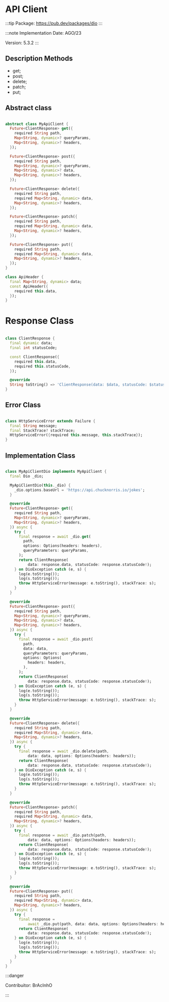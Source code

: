# API Client

:::tip
Package: https://pub.dev/packages/dio
:::

:::note
Implementation Date: AGO/23

Version: 5.3.2
:::

## Description Methods
- get;
- post;
- delete;
- patch;
- put;

## Abstract class

```dart

abstract class MyApiClient {
  Future<ClientResponse> get({
    required String path,
    Map<String, dynamic>? queryParams,
    Map<String, dynamic>? headers,
  });

  Future<ClientResponse> post({
    required String path,
    Map<String, dynamic>? queryParams,
    Map<String, dynamic>? data,
    Map<String, dynamic>? headers,
  });

  Future<ClientResponse> delete({
    required String path,
    required Map<String, dynamic> data,
    Map<String, dynamic>? headers,
  });

  Future<ClientResponse> patch({
    required String path,
    required Map<String, dynamic> data,
    Map<String, dynamic>? headers,
  });

  Future<ClientResponse> put({
    required String path,
    required Map<String, dynamic> data,
    Map<String, dynamic>? headers,
  });
}

class ApiHeader {
  final Map<String, dynamic> data;
  const ApiHeader({
    required this.data,
  });
}
```

# Response Class

```dart

class ClientResponse {
  final dynamic data;
  final int statusCode;

  const ClientResponse({
    required this.data,
    required this.statusCode,
  });

  @override
  String toString() => 'ClientResponse(data: $data, statusCode: $statusCode)';
}
````

## Error Class

```dart

class HttpServiceError extends Failure {
  final String message;
  final StackTrace? stackTrace;
  HttpServiceError({required this.message, this.stackTrace});
}


```

## Implementation Class

```dart

class MyApiClientDio implements MyApiClient {
  final Dio _dio;

  MyApiClientDio(this._dio) {
    _dio.options.baseUrl = 'https://api.chucknorris.io/jokes';
  }

  @override
  Future<ClientResponse> get({
    required String path,
    Map<String, dynamic>? queryParams,
    Map<String, dynamic>? headers,
  }) async {
    try {
      final response = await _dio.get(
        path,
        options: Options(headers: headers),
        queryParameters: queryParams,
      );
      return ClientResponse(
          data: response.data, statusCode: response.statusCode!);
    } on DioException catch (e, s) {
      log(e.toString());
      log(s.toString());
      throw HttpServiceError(message: e.toString(), stackTrace: s);
    }
  }

  @override
  Future<ClientResponse> post({
    required String path,
    Map<String, dynamic>? queryParams,
    Map<String, dynamic>? data,
    Map<String, dynamic>? headers,
  }) async {
    try {
      final response = await _dio.post(
        path,
        data: data,
        queryParameters: queryParams,
        options: Options(
          headers: headers,
        ),
      );
      return ClientResponse(
          data: response.data, statusCode: response.statusCode!);
    } on DioException catch (e, s) {
      log(e.toString());
      log(s.toString());
      throw HttpServiceError(message: e.toString(), stackTrace: s);
    }
  }

  @override
  Future<ClientResponse> delete({
    required String path,
    required Map<String, dynamic> data,
    Map<String, dynamic>? headers,
  }) async {
    try {
      final response = await _dio.delete(path,
          data: data, options: Options(headers: headers));
      return ClientResponse(
          data: response.data, statusCode: response.statusCode!);
    } on DioException catch (e, s) {
      log(e.toString());
      log(s.toString());
      throw HttpServiceError(message: e.toString(), stackTrace: s);
    }
  }

  @override
  Future<ClientResponse> patch({
    required String path,
    required Map<String, dynamic> data,
    Map<String, dynamic>? headers,
  }) async {
    try {
      final response = await _dio.patch(path,
          data: data, options: Options(headers: headers));
      return ClientResponse(
          data: response.data, statusCode: response.statusCode!);
    } on DioException catch (e, s) {
      log(e.toString());
      log(s.toString());
      throw HttpServiceError(message: e.toString(), stackTrace: s);
    }
  }

  @override
  Future<ClientResponse> put({
    required String path,
    required Map<String, dynamic> data,
    Map<String, dynamic>? headers,
  }) async {
    try {
      final response =
          await _dio.put(path, data: data, options: Options(headers: headers));
      return ClientResponse(
          data: response.data, statusCode: response.statusCode!);
    } on DioException catch (e, s) {
      log(e.toString());
      log(s.toString());
      throw HttpServiceError(message: e.toString(), stackTrace: s);
    }
  }
}

```

:::danger

Contribuitor: BrAcInhO

:::


